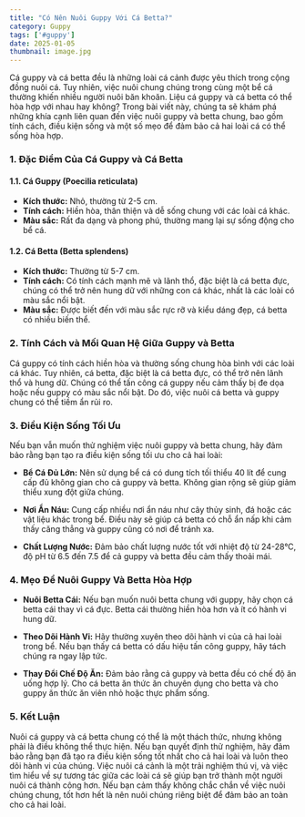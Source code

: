 ```yaml
---
title: "Có Nên Nuôi Guppy Với Cá Betta?"
category: Guppy
tags: ['#guppy']
date: 2025-01-05
thumbnail: image.jpg
---
```


Cá guppy và cá betta đều là những loài cá cảnh được yêu thích trong cộng đồng nuôi cá. Tuy nhiên, việc nuôi chung chúng trong cùng một bể cá thường khiến nhiều người nuôi băn khoăn. 
Liệu cá guppy và cá betta có thể hòa hợp với nhau hay không? Trong bài viết này, chúng ta sẽ khám phá những khía cạnh liên quan đến việc nuôi guppy và betta chung, bao gồm tính cách, điều kiện sống và một số mẹo để đảm bảo cả hai loài cá có thể sống hòa hợp.

### 1. **Đặc Điểm Của Cá Guppy và Cá Betta**

#### **1.1. Cá Guppy (Poecilia reticulata)**
- **Kích thước:** Nhỏ, thường từ 2-5 cm.
- **Tính cách:** Hiền hòa, thân thiện và dễ sống chung với các loài cá khác.
- **Màu sắc:** Rất đa dạng và phong phú, thường mang lại sự sống động cho bể cá.

#### **1.2. Cá Betta (Betta splendens)**
- **Kích thước:** Thường từ 5-7 cm.
- **Tính cách:** Có tính cách mạnh mẽ và lãnh thổ, đặc biệt là cá betta đực, chúng có thể trở nên hung dữ với những con cá khác, nhất là các loài có màu sắc nổi bật.
- **Màu sắc:** Được biết đến với màu sắc rực rỡ và kiểu dáng đẹp, cá betta có nhiều biến thể.

### 2. **Tính Cách và Mối Quan Hệ Giữa Guppy và Betta**

Cá guppy có tính cách hiền hòa và thường sống chung hòa bình với các loài cá khác. Tuy nhiên, cá betta, đặc biệt là cá betta đực, có thể trở nên lãnh thổ và hung dữ. Chúng có thể tấn công cá guppy nếu cảm thấy bị đe dọa hoặc nếu guppy có màu sắc nổi bật. Do đó, việc nuôi cá betta và guppy chung có thể tiềm ẩn rủi ro.

### 3. **Điều Kiện Sống Tối Ưu**

Nếu bạn vẫn muốn thử nghiệm việc nuôi guppy và betta chung, hãy đảm bảo rằng bạn tạo ra điều kiện sống tối ưu cho cả hai loài:

- **Bể Cá Đủ Lớn:** Nên sử dụng bể cá có dung tích tối thiểu 40 lít để cung cấp đủ không gian cho cả guppy và betta. Không gian rộng sẽ giúp giảm thiểu xung đột giữa chúng.
  
- **Nơi Ẩn Náu:** Cung cấp nhiều nơi ẩn náu như cây thủy sinh, đá hoặc các vật liệu khác trong bể. Điều này sẽ giúp cá betta có chỗ ẩn nấp khi cảm thấy căng thẳng và guppy cũng có nơi để tránh xa.

- **Chất Lượng Nước:** Đảm bảo chất lượng nước tốt với nhiệt độ từ 24-28°C, độ pH từ 6.5 đến 7.5 để cả guppy và betta đều cảm thấy thoải mái.

### 4. **Mẹo Để Nuôi Guppy Và Betta Hòa Hợp**

- **Nuôi Betta Cái:** Nếu bạn muốn nuôi betta chung với guppy, hãy chọn cá betta cái thay vì cá đực. Betta cái thường hiền hòa hơn và ít có hành vi hung dữ.

- **Theo Dõi Hành Vi:** Hãy thường xuyên theo dõi hành vi của cả hai loài trong bể. Nếu bạn thấy cá betta có dấu hiệu tấn công guppy, hãy tách chúng ra ngay lập tức.

- **Thay Đổi Chế Độ Ăn:** Đảm bảo rằng cả guppy và betta đều có chế độ ăn uống hợp lý. Cho cá betta ăn thức ăn chuyên dụng cho betta và cho guppy ăn thức ăn viên nhỏ hoặc thực phẩm sống.

### 5. **Kết Luận**

Nuôi cá guppy và cá betta chung có thể là một thách thức, nhưng không phải là điều không thể thực hiện. Nếu bạn quyết định thử nghiệm, hãy đảm bảo rằng bạn đã tạo ra điều kiện sống tốt nhất cho cả hai loài và luôn theo dõi hành vi của chúng. Việc nuôi cá cảnh là một trải nghiệm thú vị, và việc tìm hiểu về sự tương tác giữa các loài cá sẽ giúp bạn trở thành một người nuôi cá thành công hơn. Nếu bạn cảm thấy không chắc chắn về việc nuôi chúng chung, tốt hơn hết là nên nuôi chúng riêng biệt để đảm bảo an toàn cho cả hai loài.